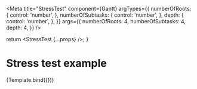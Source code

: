 


<Meta
  title="StressTest"
  component={Gantt}
  argTypes={{
    numberOfRoots: {
      control: 'number',
    },
    numberOfSubtasks: {
      control: 'number',
    },
    depth: {
      control: 'number',
    },
  }}
  args={{
    numberOfRoots: 4,
    numberOfSubtasks: 4,
    depth: 4,
  }}
/>

  return <StressTest {...props} />;
}

# Stress test example

<Story name="StressTest">
  {Template.bind({})}
</Story>
